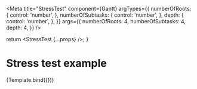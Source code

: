 


<Meta
  title="StressTest"
  component={Gantt}
  argTypes={{
    numberOfRoots: {
      control: 'number',
    },
    numberOfSubtasks: {
      control: 'number',
    },
    depth: {
      control: 'number',
    },
  }}
  args={{
    numberOfRoots: 4,
    numberOfSubtasks: 4,
    depth: 4,
  }}
/>

  return <StressTest {...props} />;
}

# Stress test example

<Story name="StressTest">
  {Template.bind({})}
</Story>
